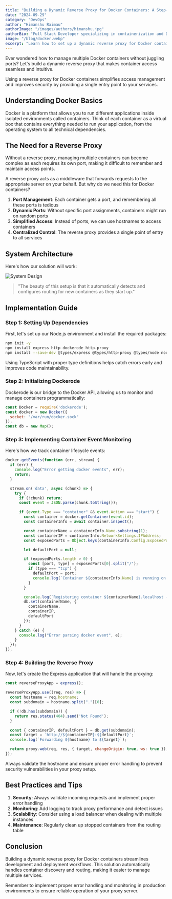 ```yaml
---
title: "Building a Dynamic Reverse Proxy for Docker Containers: A Step-by-Step Guide"
date: "2024-09-29"
category: "DevOps"
author: "Himanshu Raimau"
authorImage: "/images/authors/himanshu.jpg"
authorBio: "Full Stack Developer specializing in containerization and DevOps practices. Passionate about sharing knowledge about Docker, microservices, and cloud technologies."
image: "/blog/docker.webp"
excerpt: "Learn how to set up a dynamic reverse proxy for Docker containers with detailed steps, code examples, and practical insights."
---
```


Ever wondered how to manage multiple Docker containers without juggling ports? Let's build a dynamic reverse proxy that makes container access seamless and intuitive.

<Callout type="tip">
  Using a reverse proxy for Docker containers simplifies access management and improves security by providing a single entry point to your services.
</Callout>

## Understanding Docker Basics

Docker is a platform that allows you to run different applications inside isolated environments called containers. Think of each container as a virtual box that contains everything needed to run your application, from the operating system to all technical dependencies.

## The Need for a Reverse Proxy

<Callout type="warning">
  Without a reverse proxy, managing multiple containers can become complex as each requires its own port, making it difficult to remember and maintain access points.
</Callout>

A reverse proxy acts as a middleware that forwards requests to the appropriate server on your behalf. But why do we need this for Docker containers?

1. **Port Management**: Each container gets a port, and remembering all these ports is tedious
2. **Dynamic Ports**: Without specific port assignments, containers might run on random ports
3. **Simplified Access**: Instead of ports, we can use hostnames to access containers
4. **Centralized Control**: The reverse proxy provides a single point of entry to all services

## System Architecture

Here's how our solution will work:

![System Design](/proxy/system-dark.png)

> "The beauty of this setup is that it automatically detects and configures routing for new containers as they start up."

## Implementation Guide

### Step 1: Setting Up Dependencies

First, let's set up our Node.js environment and install the required packages:

```bash
npm init -y
npm install express http dockerode http-proxy
npm install --save-dev @types/express @types/http-proxy @types/node nodemon
```

<Callout type="tip">
  Using TypeScript with proper type definitions helps catch errors early and improves code maintainability.
</Callout>

### Step 2: Initializing Dockerode

Dockerode is our bridge to the Docker API, allowing us to monitor and manage containers programmatically:

```javascript
const Docker = require('dockerode');
const docker = new Docker({
  socket: "/var/run/docker.sock"
});
const db = new Map();
```

### Step 3: Implementing Container Event Monitoring

Here's how we track container lifecycle events:

```javascript
docker.getEvents(function (err, stream) {
  if (err) {
    console.log("Error getting docker events", err);
    return;
  }

  stream.on('data', async (chunk) => {
    try {
      if (!chunk) return;
      const event = JSON.parse(chunk.toString());

      if (event.Type === "container" && event.Action === "start") {
        const container = docker.getContainer(event.id);
        const containerInfo = await container.inspect();

        const containerName = containerInfo.Name.substring(1);
        const containerIP = containerInfo.NetworkSettings.IPAddress;
        const exposedPorts = Object.keys(containerInfo.Config.ExposedPorts);

        let defaultPort = null;

        if (exposedPorts.length > 0) {
          const [port, type] = exposedPorts[0].split("/");
          if (type === "tcp") {
            defaultPort = port;
            console.log(`Container ${containerInfo.Name} is running on http://${containerIP}:${port}`);
          }
        }

        console.log(`Registering container ${containerName}.localhost ---> http://${containerIP}:${defaultPort}`);
        db.set(containerName, {
          containerName,
          containerIP,
          defaultPort
        });
      }
    } catch (e) {
      console.log("Error parsing docker event", e);
    }
  });
});
```

### Step 4: Building the Reverse Proxy

Now, let's create the Express application that will handle the proxying:

```javascript
const reverseProxyApp = express();

reverseProxyApp.use((req, res) => {
  const hostname = req.hostname;
  const subdomain = hostname.split(".")[0];

  if (!db.has(subdomain)) {
    return res.status(404).send('Not Found');
  }

  const { containerIP, defaultPort } = db.get(subdomain);
  const target = `http://${containerIP}:${defaultPort}`;
  console.log(`Forwarding ${hostname} to ${target}`);

  return proxy.web(req, res, { target, changeOrigin: true, ws: true });
});
```

<Callout type="warning">
  Always validate the hostname and ensure proper error handling to prevent security vulnerabilities in your proxy setup.
</Callout>

## Best Practices and Tips

1. **Security**: Always validate incoming requests and implement proper error handling
2. **Monitoring**: Add logging to track proxy performance and detect issues
3. **Scalability**: Consider using a load balancer when dealing with multiple instances
4. **Maintenance**: Regularly clean up stopped containers from the routing table

## Conclusion

Building a dynamic reverse proxy for Docker containers streamlines development and deployment workflows. This solution automatically handles container discovery and routing, making it easier to manage multiple services.

<Callout type="tip">
  Remember to implement proper error handling and monitoring in production environments to ensure reliable operation of your proxy server.
</Callout>